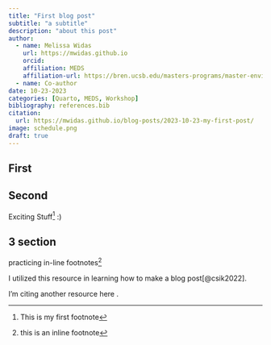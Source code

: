 ```yaml
---
title: "First blog post"
subtitle: "a subtitle"
description: "about this post"
author:
  - name: Melissa Widas
    url: https://mwidas.github.io
    orcid:
    affiliation: MEDS
    affiliation-url: https://bren.ucsb.edu/masters-programs/master-environmental-data-science
  - name: Co-author
date: 10-23-2023
categories: [Quarto, MEDS, Workshop]
bibliography: references.bib
citation:
  url: https://mwidas.github.io/blog-posts/2023-10-23-my-first-post/
image: schedule.png
draft: true
---
```


## First

## Second

Exciting Stuff[^1] :)

[^1]: This is my first footnote

## 3 section

practicing in-line footnotes[^2]

[^2]: this is an inline footnote

I utilized this resource in learning how to make a blog post[@csik2022].

I'm citing another resource here .
